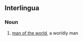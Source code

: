 ==Interlingua==
===Noun===
{{infl|ia|noun|head=[[homine]] del [[mundo]]}}

# [[man of the world]], a worldly man